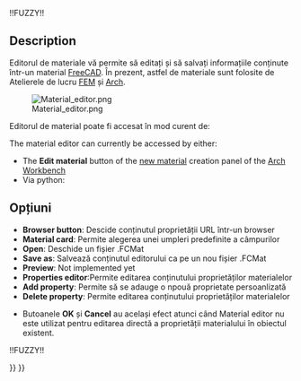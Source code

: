 <languages/>

!!FUZZY!!{{Docnav/ro
|[[FEM_MaterialMechanicalNonlinear|Nonlinear mechanical material]]
|[[FEM_ElementGeometry1D|Beam cross section]]
|[[FEM_Workbench|FEM]]
|IconL=FEM_MaterialMechanicalNonlinear.png
|IconC=Workbench_FEM.svg
|IconR=FEM_ElementGeometry1D.png
}}

{{VeryImportantMessage|THIS VERSION OF THE COMMAND IS OBSOLETE<br>
It was changed in {{VersionPlus|1.0}} and accesses [[Materials_Edit|Materials Edit]].}}

<div class="mw-translate-fuzzy">
{{GuiCommand/ro
|Name=FEM MaterialEditor
|Name/ro=Material editor
|MenuLocation=Model → Material → Material editor
|Workbenches=[[FEM_Workbench|FEM]], [[Arch_Workbench|Arch]]
|Shortcut=
|SeeAlso=[[FEM_tutorial|FEM tutorial]]
}}
</div>

==Description==

<div class="mw-translate-fuzzy">
Editorul de materiale vă permite să editați și să salvați informațiile conținute într-un material [[Material|FreeCAD]]. În prezent, astfel de materiale sunt folosite de Atelierele de lucru [[FEM Workbench|FEM]] și [[Arch Workbench|Arch]].
</div>

[[Image:Material editor.png]]

<span id="Usage"></span>
Editorul de material poate fi accesat în mod curent de: 

The material editor can currently be accessed by either:

<div class="mw-translate-fuzzy">
* The '''Edit material''' button of the [[Arch SetMaterial|new material]] creation panel of the [[Arch_Workbench/ro|Arch Workbench]]
* Via python:
</div>

<span id="Options"></span>
== Opțiuni ==

* '''Browser button''': Descide conținutul proprietății URL într-un browser
* '''Material card''':  Permite alegerea unei umpleri predefinite a câmpurilor
* '''Open''': Deschide un fișier .FCMat 
* '''Save as''': Salvează conținutul editorului ca pe un nou fișier .FCMat 
* '''Preview''':  Not implemented yet
* '''Properties editor''':Permite editarea conținutului proprietăților materialelor
* '''Add property''': Permite să se adauge o npouă proprietate persoanlizată
* '''Delete property''': Permite editarea conținutului proprietăților materialelor

<span id="Notes"></span>
{{Arch Tools navi/ro}}

* Butoanele '''OK''' și '''Cancel''' au același efect atunci când Material editor nu este utilizat pentru editarea directă a proprietății materialului  în obiectul existent.


!!FUZZY!!{{Docnav/ro
|[[FEM_MaterialMechanicalNonlinear|Nonlinear mechanical material]]
|[[FEM_ElementGeometry1D|Beam cross section]]
|[[FEM_Workbench|FEM]]
|IconL=FEM_MaterialMechanicalNonlinear.png
|IconC=Workbench_FEM.svg
|IconR=FEM_ElementGeometry1D.png
}}

{{FEM Tools navi{{#translation:}}}}
{{Userdocnavi{{#translation:}}}}